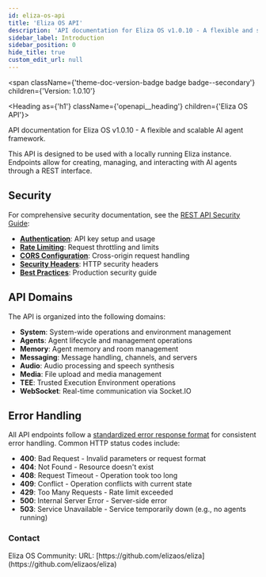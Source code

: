 ```yaml
---
id: eliza-os-api
title: 'Eliza OS API'
description: 'API documentation for Eliza OS v1.0.10 - A flexible and scalable AI agent framework.'
sidebar_label: Introduction
sidebar_position: 0
hide_title: true
custom_edit_url: null
---
```



<span
  className={'theme-doc-version-badge badge badge--secondary'}
  children={'Version: 1.0.10'}
></span>

<Heading as={'h1'} className={'openapi__heading'} children={'Eliza OS API'}></Heading>

API documentation for Eliza OS v1.0.10 - A flexible and scalable AI agent framework.

This API is designed to be used with a locally running Eliza instance. Endpoints allow for creating,
managing, and interacting with AI agents through a REST interface.

## Security

For comprehensive security documentation, see the [REST API Security Guide](/docs/rest-api):

- **[Authentication](/docs/rest-api/authentication)**: API key setup and usage
- **[Rate Limiting](/docs/rest-api/rate-limiting)**: Request throttling and limits
- **[CORS Configuration](/docs/rest-api/cors)**: Cross-origin request handling
- **[Security Headers](/docs/rest-api/security-headers)**: HTTP security headers
- **[Best Practices](/docs/rest-api/security-best-practices)**: Production security guide

## API Domains

The API is organized into the following domains:

- **System**: System-wide operations and environment management
- **Agents**: Agent lifecycle and management operations
- **Memory**: Agent memory and room management
- **Messaging**: Message handling, channels, and servers
- **Audio**: Audio processing and speech synthesis
- **Media**: File upload and media management
- **TEE**: Trusted Execution Environment operations
- **WebSocket**: Real-time communication via Socket.IO

## Error Handling

All API endpoints follow a [standardized error response format](/rest-api/error-responses) for consistent error handling. Common HTTP status codes include:

- **400**: Bad Request - Invalid parameters or request format
- **404**: Not Found - Resource doesn't exist
- **408**: Request Timeout - Operation took too long
- **409**: Conflict - Operation conflicts with current state
- **429**: Too Many Requests - Rate limit exceeded
- **500**: Internal Server Error - Server-side error
- **503**: Service Unavailable - Service temporarily down (e.g., no agents running)

<div
  style={{
    display: 'flex',
    flexDirection: 'column',
    marginBottom: 'var(--ifm-paragraph-margin-bottom)',
  }}
>
  <h3 style={{ marginBottom: '0.25rem' }}>Contact</h3>
  <span>Eliza OS Community:</span>
  <span>URL: [https://github.com/elizaos/eliza](https://github.com/elizaos/eliza)</span>
</div>
